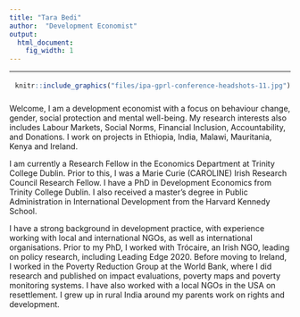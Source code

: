 ```yaml
---
title: "Tara Bedi"
author:  "Development Economist"
output:
  html_document:
    fig_width: 1
---
```


----

<!-- ![Picture of Tara Bedi](files/ipa-gprl-conference-headshots-11.jpg){#id .class width=20% height=20%}-->
<div style= "float:right;position: relative; top: -10px;">
```r
knitr::include_graphics("files/ipa-gprl-conference-headshots-11.jpg")
```
</div>



Welcome, I am a development economist with a focus on behaviour change, gender, social protection and mental well-being. My research interests also includes Labour Markets, Social Norms, Financial Inclusion, Accountability, and Donations. I work on projects in Ethiopia, India, Malawi, Mauritania, Kenya and Ireland. 

I am currently a Research Fellow in the Economics Department at Trinity College Dublin.  Prior to this, I was a Marie Curie (CAROLINE) Irish Research Council Research Fellow. I have a PhD in Development Economics from Trinity College Dublin.  I also received a master’s degree in Public Administration in International Development from the Harvard Kennedy School.

I have a strong background in development practice, with experience working with local and international NGOs, as well as international organisations. Prior to my PhD, I worked with Trócaire, an Irish NGO, leading on policy research, including Leading Edge 2020. Before moving to Ireland, I worked in the Poverty Reduction Group at the World Bank, where I did research and published on impact evaluations, poverty maps and poverty monitoring systems. I have also worked with a local NGOs in the USA on resettlement. I grew up in rural India around my parents work on rights and development.  
